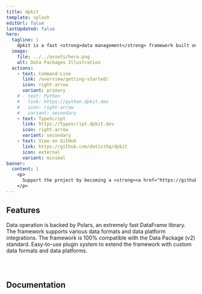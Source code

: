 ```yaml
---
title: dpkit
template: splash
editUrl: false
lastUpdated: false
hero:
  tagline: |
    dpkit is a fast <strong>data management</strong> framework built on top of the <strong>Data Package standard</strong> and <strong>Polars DataFrames</strong>. It supports various formats like CSV, JSON, and Parquet and integrates with platforms such as CKAN, Zenodo, and GitHub.
  image:
    file: ../../assets/hero.png
    alt: Data Packages Illustration
  actions:
    - text: Command-Line
      link: /overview/getting-started/
      icon: right-arrow
      variant: primary
    # - text: Python
    #   link: https://python.dpkit.dev
    #   icon: right-arrow
    #   variant: secondary
    - text: TypeScript
      link: https://typescript.dpkit.dev
      icon: right-arrow
      variant: secondary
    - text: View on GitHub
      link: https://github.com/datisthq/dpkit
      icon: external
      variant: minimal
banner:
  content: |
    <p>
      Support the project by becoming a <strong><a href="https://github.com/sponsors/datisthq">SPONSOR</a></strong> or adding a <strong><a href="https://github.com/datisthq/dpkit/stargazers">STAR</a></strong> on GitHub!
    </p>
---
```



<h2>Features</h2>

<CardGrid>
  <Card title="Fast" icon="rocket">
    Data operation is backed by Polars, an extremely fast DataFrame library.
  </Card>
  <Card title="Complete" icon="document">
    The framework supports various data formats and data platform integrations.
  </Card>
  <Card title="Standard" icon="open-book">
    The framework is 100% compatible with the Data Package (v2) standard.
  </Card>
  <Card title="Pluggable" icon="puzzle">
    Easy-to-use plugin system to extend the framework with custom data formats and data platforms.
  </Card>
</CardGrid>

<div style="margin-bottom: 5em"></div>

<h2>Documentation</h2>

<CardGrid>
  <LinkCard title="Introduction" href="/" />
  <LinkCard title="Command-Line" href="/overview/getting-started" />
  <LinkCard title="TypeScript" href="https://typescript.dpkit.dev" />
  <LinkCard title="Data Package" href="https://datapackage.org" />
</CardGrid>

<About />
